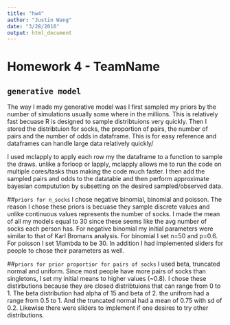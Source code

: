 ```yaml
---
title: "hw4"
author: "Justin Wang"
date: "3/28/2016"
output: html_document
---
```


Homework 4 - TeamName
========================================================

## `generative model`
The way I made my generative model was I first sampled my priors by the number of simulations usually some where in the millions. This is relatively fast becuase R is designed to sample distribtuions very quickly. Then I stored the distribtuion for socks, the proportion of pairs, the number of pairs and the number of odds in dataframe. This is for easy reference and dataframes can handle large data relatively quickly/ 

I used mclapply to apply each row my the dataframe to a function to sample the draws. unlike a forloop or lapply, mclapply allows me to run the code on multiple cores/tasks thus making the code much faster. 
I then add the sampled pairs and odds to the datatable and then perform approximate bayesian computution by subsetting on the desired sampled/observed data. 

##`priors for n_socks`
I chose negative binomial, binomial and poisson. The reason I chose these priors is becuase they sample discrete values and unlike continuous values represents the number of socks. I made the mean of all my models equal to 30 since these seems like the avg number of socks each person has. For negative binomial my initial parameters were similar to that of Karl Bromans analysis. For binomial I set n=50 and p=0.6. For poisson I set 1/lambda to be 30. In addition I had implemented sliders for people to chose their parameters as well. 

##`priors for prior proportior for pairs of socks`
I used beta, truncated normal and uniform. Since most people have more pairs of socks than singletons, I set my initial means to higher values (~0.8). I chose these distirbutions because they are closed distribtuions that can range from 0 to 1. The beta distribution had alpha of 15 and beta of 2. the unifrom had a range from 0.5 to 1. And the truncated normal had a mean of 0.75 with sd of 0.2. Likewise there were sliders to implement if one desires to try other distributions. 

